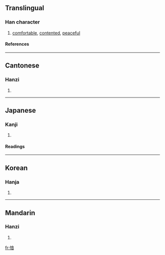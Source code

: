==Translingual==
===Han character===
{{Han char|rn=61|rad=心|as=09|sn=12|four=9006<sub>1</sub>|canj=心卜廿日 (PYTA)}}
# [[comfortable]], [[contented]], [[peaceful]]
====References====
{{Han ref|kx=0395.030|dkj=10937|dj=0731.130|hdz=42331.050|uh=6114|ud=24852|bh=D8FE|bd=55550}}
----
==Cantonese==
===Hanzi===
{{yue-hanzi|jyut=|y=yam4}}
# {{defn|Cantonese}}
----
==Japanese==
===Kanji===
{{ja-kanji|grade=|rs=心09}}
# {{defn|Japanese}} 
====Readings====
{{ja-readings|on=[[いん]] (in), [[あん]] (an), [[おん]] (on)|kun=[[やわらぐ]] (yawaragu)}}
----
==Korean==
===Hanja===
{{ko-hanja|hangeul=음|eumhun=|rv=eum|mr=ŭm|y=um}}
# {{defn|Korean}}
----
==Mandarin==
===Hanzi===
{{cmn-hanzi|pin=[[wěn]] (wen3), [[yīn]] (yin1)|wg=wen<sup>3</sup>, yin<sup>1</sup>}}
# {{defn|Mandarin}}

[[fr:愔]]